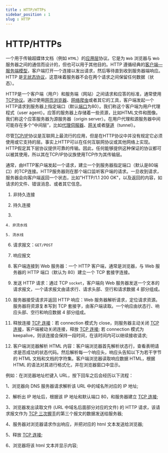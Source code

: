 ```yaml
---
title : HTTP/HTTPs
sidebar_position : 1
slug : HTTP
---
```

# HTTP/HTTPs




一个用于传输超媒体文档（例如 `HTML`）的[应用层](https://zh.wikipedia.org/wiki/%E5%BA%94%E7%94%A8%E5%B1%82)协议。它是为 `Web` 浏览器与 `Web`服务器之间的通信而设计的，但也可以用于其他目的。HTTP 遵循经典的[客户端—服务端模型](https://zh.wikipedia.org/wiki/%E4%B8%BB%E5%BE%9E%E5%BC%8F%E6%9E%B6%E6%A7%8B)，客户端打开一个连接以发出请求，然后等待直到收到服务器端响应。HTTP 是[无状态协议](http://zh.wikipedia.org/wiki/%E6%97%A0%E7%8A%B6%E6%80%81%E5%8D%8F%E8%AE%AE)，这意味着服务器不会在两个请求之间保留任何数据（状态）。

HTTP是一个客户端（用户）和服务端（网站）之间请求和应答的标准，通常使用[TCP协议](https://zh.wikipedia.org/wiki/%E4%BC%A0%E8%BE%93%E6%8E%A7%E5%88%B6%E5%8D%8F%E8%AE%AE)。通过使用[网页浏览器](https://zh.wikipedia.org/wiki/%E7%B6%B2%E9%A0%81%E7%80%8F%E8%A6%BD%E5%99%A8)、[网络爬虫](https://zh.wikipedia.org/wiki/%E7%BD%91%E7%BB%9C%E7%88%AC%E8%99%AB)或者其它的工具，客户端发起一个HTTP请求到服务器上指定端口（默认[端口](https://zh.wikipedia.org/wiki/%E9%80%9A%E8%A8%8A%E5%9F%A0)为80）。我们称这个客户端为用户代理程式（user agent）。应答的服务器上存储着一些资源，比如HTML文件和图像。我们称这个应答服务器为源服务器（origin server）。在用户代理和源服务器中间可能存在多个“中间层”，比如[代理伺服器](https://zh.wikipedia.org/wiki/%E4%BB%A3%E7%90%86%E4%BC%BA%E6%9C%8D%E5%99%A8)、[网关](https://zh.wikipedia.org/wiki/%E7%BD%91%E5%85%B3)或者[隧道](https://zh.wikipedia.org/wiki/%E9%9A%A7%E9%81%93)（tunnel）。

尽管[TCP/IP](https://zh.wikipedia.org/wiki/TCP/IP)协议是互联网上最流行的应用，但是在HTTP协议中并没有规定它必须使用或它支持的层。事实上HTTP可以在任何互联网协议或其他网络上实现。HTTP假定其下层协议提供可靠的传输。因此，任何能够提供这种保证的协议都可以被其使用，所以其在TCP/IP协议族使用TCP作为其传输层。

通常，由HTTP客户端发起一个请求，建立一个到服务器指定端口（默认是80端口）的TCP连接。HTTP服务器则在那个端口监听客户端的请求。一旦收到请求，服务器会向客户端返回一个状态，比如"HTTP/1.1 200 OK"，以及返回的内容，如请求的文件、错误消息、或者其它信息。

1. 非持久连接

2. 持久连接

3. 

    4. 非流水线

    5. 流水线

6. 请求报文：`GET/POST`

7. 响应报文

8. 客户端连接到 Web 服务器：一个 HTTP 客户端，通常是浏览器，与 Web 服务器的 HTTP 端口（默认为 80）建立一个 TCP 套接字连接。

9. 发送 HTTP 请求：通过 TCP `socket`，客户端向 Web 服务器发送一个文本的请求报文，一个请求报文由请求行、请求头部、空行和请求数据 4 部分组成。

10. 服务器接受请求并返回 HTTP 响应：Web 服务器解析请求，定位请求资源。服务器将资源复本写到 TCP 套接字，由客户端读取。一个响应由状态行、响应头部、空行和响应数据 4 部分组成。

11. 释放连接 [TCP 连接](http://www.jianshu.com/p/ef892323e68f)：若 connection 模式为 close，则服务器主动关闭 [TCP 连接](http://www.jianshu.com/p/ef892323e68f)，客户端被动关闭连接，释放 [TCP 连接](http://www.jianshu.com/p/ef892323e68f); 若 connection 模式为 keepalive，则该连接会保持一段时间，在该时间内可以继续接收请求;

12. 客户端浏览器解析 HTML 内容：客户端浏览器首先解析状态行，查看表明请求是否成功的状态代码。然后解析每一个响应头，响应头告知以下为若干字节的 HTML 文档和文档的字符集。客户端浏览器读取响应数据 HTML，根据 HTML 的语法对其进行格式化，并在浏览器窗口中显示。

例如：在浏览器地址栏键入 URL，按下回车之后会经历以下流程：

1、浏览器向 DNS 服务器请求解析该 URL 中的域名所对应的 IP 地址;

2、解析出 IP 地址后，根据该 IP 地址和默认端口 80，和服务器建立 [TCP 连接](http://www.jianshu.com/p/ef892323e68f);

3、浏览器发出读取文件 (URL 中域名后面部分对应的文件) 的 HTTP 请求，该请求报文作为 [TCP 三次握手](http://www.jianshu.com/p/ef892323e68f)的第三个报文的数据发送给服务器;

4、服务器对浏览器请求作出响应，并把对应的 html 文本发送给浏览器;

5、释放 [TCP 连接](http://www.jianshu.com/p/ef892323e68f);

6、浏览器将该 html 文本并显示内容;

